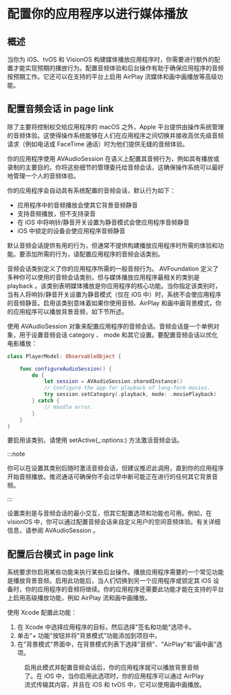 # 配置你的应用程序以进行媒体播放

<ToBePolishedAfterTranslation />

<OriginalSource
  title="Configuring your app for media playback"
  url="https://developer.apple.com/documentation/avfoundation/media_playback/configuring_your_app_for_media_playback"
  summary="配置应用程序以启用标准媒体播放行为"
/>

## 概述

当你为 iOS、tvOS 和 VisionOS 构建媒体播放应用程序时，你需要进行额外的配置才能实现预期的播放行为。配置音频体验和后台操作有助于确保应用程序的音频按预期工作。它还可以在支持的平台上启用 AirPlay 流媒体和画中画播放等高级功能。

## 配置音频会话 in page link

除了主要将控制权交给应用程序的 macOS 之外，Apple 平台提供由操作系统管理的音频体验。这使得操作系统能够在人们在应用程序之间切换并接收高优先级音频请求（例如电话或 FaceTime 通话）时为他们提供无缝的音频体验。

你的应用程序使用 AVAudioSession 在语义上配置其音频行为，例如具有播放或录制的主要目的。你将这些细节的管理委托给音频会话，这确保操作系统可以最好地管理一个人的音频体验。

你的应用程序会自动具有系统配置的音频会话，默认行为如下：

- 应用程序中的音频播放会使其它背景音频静音
- 支持音频播放，但不支持录音
- 在 iOS 中将响铃/静音开关设置为静音模式会使应用程序音频静音
- iOS 中锁定的设备会使应用程序音频静音

默认音频会话提供有用的行为，但通常不提供构建播放应用程序时所需的体验和功能。要添加所需的行为，请配置应用程序的音频会话类别。

音频会话类别定义了你的应用程序所需的一般音频行为。 AVFoundation 定义了多种你可以使用的音频会话类别，但与媒体播放应用程序最相关的类别是 playback 。该类别表明媒体播放是你应用程序的核心功能。当你指定该类别时，当有人将响铃/静音开关设置为静音模式（仅在 iOS 中）时，系统不会使应用程序的音频静音。启用该类别意味着如果你使用音频、AirPlay 和画中画背景模式，你的应用程序可以播放背景音频，如下节所述。

使用 AVAudioSession 对象来配置应用程序的音频会话。音频会话是一个单例对象，用于设置音频会话 category 、 mode 和其它设置。要配置音频会话以优化电影播放：

```swift
class PlayerModel: ObservableObject {

    func configureAudioSession() {
        do {
            let session = AVAudioSession.sharedInstance()
            // Configure the app for playback of long-form movies.
            try session.setCategory(.playback, mode: .moviePlayback)
        } catch {
            // Handle error.
        }
    }
}
```

要启用该类别，请使用 setActive(\_:options:) 方法激活音频会话。

:::note

你可以在设置其类别后随时激活音频会话，但建议推迟此调用，直到你的应用程序开始音频播放。推迟通话可确保你不会过早中断可能正在进行的任何其它背景音频。

:::

设置类别是与音频会话的最小交互，但其它配置选项和功能也可用。例如，在 visionOS 中，你可以通过配置音频会话来自定义用户的空间音频体验。有关详细信息，请参阅 AVAudioSession 。

## 配置后台模式 in page link

系统要求你启用某些功能来执行某些后台操作。播放应用程序需要的一个常见功能是播放背景音频。启用此功能后，当人们切换到另一个应用程序或锁定其 iOS 设备时，你的应用程序的音频将继续。你的应用程序还需要此功能才能在支持的平台上启用高级播放功能，例如 AirPlay 流和画中画播放。

使用 Xcode 配置此功能：

1. 在 Xcode 中选择应用程序的目标，然后选择"签名和功能"选项卡。
2. 单击"+ 功能"按钮并将"背景模式"功能添加到项目中。
3. 在"背景模式"界面中，在背景模式列表下选择"音频"、"AirPlay"和"画中画"选项。

<Figure src={require("./image_1.png")} size={520} />

启用此模式并配置音频会话后，你的应用程序就可以播放背景音频了。在 iOS 中，当你启用此选项时，你的应用程序可以通过 AirPlay 流式传输其内容，并且在 iOS 和 tvOS 中，它可以使用画中画播放。

